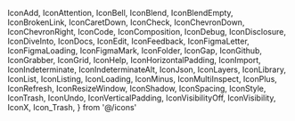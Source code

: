   IconAdd,
  IconAttention,
  IconBell,
  IconBlend,
  IconBlendEmpty,
  IconBrokenLink,
  IconCaretDown,
  IconCheck,
  IconChevronDown,
  IconChevronRight,
  IconCode,
  IconComposition,
  IconDebug,
  IconDisclosure,
  IconDiveInto,
  IconDocs,
  IconEdit,
  IconFeedback,
  IconFigmaLetter,
  IconFigmaLoading,
  IconFigmaMark,
  IconFolder,
  IconGap,
  IconGithub,
  IconGrabber,
  IconGrid,
  IconHelp,
  IconHorizontalPadding,
  IconImport,
  IconIndeterminate,
  IconIndeterminateAlt,
  IconJson,
  IconLayers,
  IconLibrary,
  IconList,
  IconListing,
  IconLoading,
  IconMinus,
  IconMultiInspect,
  IconPlus,
  IconRefresh,
  IconResizeWindow,
  IconShadow,
  IconSpacing,
  IconStyle,
  IconTrash,
  IconUndo,
  IconVerticalPadding,
  IconVisibilityOff,
  IconVisibility,
  IconX,
  Icon_Trash,
} from '@/icons'

<Meta title='Icons'/>

<Canvas>
  <Story name='IconAdd'>
    <IconAdd />
  </Story>
  <Story name='IconAttention'>
    <IconAttention />
  </Story>
  <Story name='IconBell'>
    <IconBell />
  </Story>
  <Story name='IconBlend'>
    <IconBlend />
  </Story>
  <Story name='IconBlendEmpty'>
    <IconBlendEmpty />
  </Story>
  <Story name='IconBrokenLink'>
    <IconBrokenLink />
  </Story>
  <Story name='IconCaretDown'>
    <IconCaretDown />
  </Story>
  <Story name='IconCheck'>
    <IconCheck />
  </Story>
  <Story name='IconChevronDown'>
    <IconChevronDown />
  </Story>
  <Story name='IconChevronRight'>
    <IconChevronRight />
  </Story>
  <Story name='IconCode'>
    <IconCode />
  </Story>
  <Story name='IconComposition'>
    <IconComposition />
  </Story>
  <Story name='IconDebug'>
    <IconDebug />
  </Story>
  <Story name='IconDisclosure'>
    <IconDisclosure />
  </Story>
  <Story name='IconDiveInto'>
    <IconDiveInto />
  </Story>
  <Story name='IconDocs'>
    <IconDocs />
  </Story>
  <Story name='IconEdit'>
    <IconEdit />
  </Story>
  <Story name='IconFeedback'>
    <IconFeedback />
  </Story>
  <Story name='IconFigmaLetter'>
    <IconFigmaLetter />
  </Story>
  <Story name='IconFigmaLoading'>
    <IIconFigmaLoading />
  </Story>
  <Story name='IconFigmaMark'>
    <IconFigmaMark />
  </Story>
  <Story name='IconFolder'>
    <IconFolder />
  </Story>
  <Story name='IconGap'>
    <IconGap />
  </Story>
  <Story name='IconGithub'>
    <IconGithub />
  </Story>
  <Story name='IconGrabber'>
    <IconGrabber />
  </Story>
  <Story name='IconGrid'>
    <IconGrid />
  </Story>
  <Story name='IconHelp'>
    <IconHelp />
  </Story>
  <Story name='IconHorizontalPadding'>
    <IconHorizontalPadding />
  </Story>
  <Story name='IconImport'>
    <IconImport />
  </Story>
  <Story name='IconIndeterminate'>
    <IconIndeterminate />
  </Story>
  <Story name='IconIndeterminateAlt'>
    <IconIndeterminateAlt />
  </Story>
  <Story name='IconLibrary'>
    <IconLibrary />
  </Story>
  <Story name='IconList'>
    <IconList />
  </Story>
  <Story name='IconLoading'>
    <IconLoading />
  </Story>
  <Story name='IconMinus'>
    <IconMinus />
  </Story>
  <Story name='IconMultiInspect'>
    <IconMultiInspect />
  </Story>
  <Story name='IconPlus'>
    <IconPlus />
  </Story>
  <Story name='IconRefresh'>
    <IconRefresh />
  </Story>
  <Story name='IconResizeWindow'>
    <IconResizeWindow />
  </Story>
  <Story name='IconShadow'>
    <IconShadow />
  </Story>
  <Story name='IconSpacing'>
    <IconSpacing />
  </Story>
  <Story name='IconStyle'>
    <IconStyle />
  </Story>
  <Story name='IconTrash'>
    <IconTrash />
  </Story>
  <Story name='IconUndo'>
    <IconUndo />
  </Story>
  <Story name='IconVerticalPadding'>
    <IconVerticalPadding />
  </Story>
  <Story name='IconVisibilityOff'>
    <IconVisibilityOff />
  </Story>
  <Story name='IconVisibility'>
    <IconVisibility />
  </Story>
  <Story name='Icon_Trash'>
    <Icon_Trash />
  </Story>
  <Story name='IconX'>
    <IconX />
  </Story>
</Canvas>
